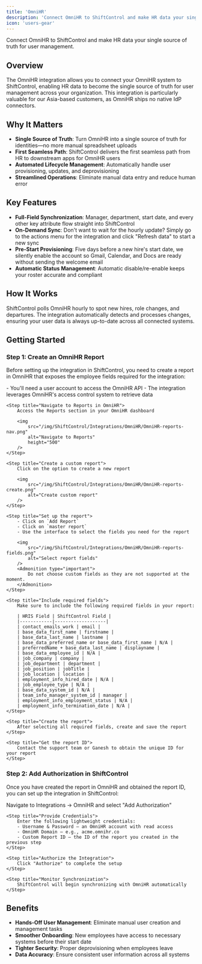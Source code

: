 ```yaml
---
title: 'OmniHR'
description: 'Connect OmniHR to ShiftControl and make HR data your single source of truth for user management.'
icon: 'users-gear'
---
```



<p style={{fontSize: "large"}}>Connect OmniHR to ShiftControl and make HR data your single source of truth for user management.</p>

## Overview

The OmniHR integration allows you to connect your OmniHR system to ShiftControl, enabling HR data to become the single source of truth for user management across your organization. This integration is particularly valuable for our Asia-based customers, as OmniHR ships no native IdP connectors.

## Why It Matters

- **Single Source of Truth**: Turn OmniHR into a single source of truth for identities—no more manual spreadsheet uploads
- **First Seamless Path**: ShiftControl delivers the first seamless path from HR to downstream apps for OmniHR users
- **Automated Lifecycle Management**: Automatically handle user provisioning, updates, and deprovisioning
- **Streamlined Operations**: Eliminate manual data entry and reduce human error

## Key Features

- **Full-Field Synchronization**: Manager, department, start date, and every other key attribute flow straight into ShiftControl
- **On-Demand Sync**: Don't want to wait for the hourly update? Simply go to the actions menu for the integration and click "Refresh data" to start a new sync
- **Pre-Start Provisioning**: Five days before a new hire's start date, we silently enable the account so Gmail, Calendar, and Docs are ready without sending the welcome email
- **Automatic Status Management**: Automatic disable/re-enable keeps your roster accurate and compliant

## How It Works

ShiftControl polls OmniHR hourly to spot new hires, role changes, and departures. The integration automatically detects and processes changes, ensuring your user data is always up-to-date across all connected systems.

## Getting Started

### Step 1: Create an OmniHR Report

Before setting up the integration in ShiftControl, you need to create a report in OmniHR that exposes the employee fields required for the integration:

<Steps>
    <Step title="Prepare a user account for API access">
        - You'll need a user account to access the OmniHR API
        - The integration leverages OmniHR's access control system to retrieve data
    </Step>

    <Step title="Navigate to Reports in OmniHR">
        Access the Reports section in your OmniHR dashboard
        
        <img
            src="/img/ShiftControl/Integrations/OmniHR/OmniHR-reports-nav.png"
            alt="Navigate to Reports"
            height="500"
        />
    </Step>

    <Step title="Create a custom report">
        Click on the option to create a new report
        
        <img
            src="/img/ShiftControl/Integrations/OmniHR/OmniHR-reports-create.png"
            alt="Create custom report"
        />
    </Step>

    <Step title="Set up the report">
        - Click on `Add Report`
        - Click on `master report`
        - Use the interface to select the fields you need for the report
        
        <img
            src="/img/ShiftControl/Integrations/OmniHR/OmniHR-reports-fields.png"
            alt="Select report fields"
        />
        <Admonition type="important">
            Do not choose custom fields as they are not supported at the moment.
        </Admonition>
    </Step>

    <Step title="Include required fields">
        Make sure to include the following required fields in your report:

        | HRIS Field | ShiftControl Field |
        |------------|-------------------|
        | contact_emails_work | email |
        | base_data_first_name | firstname |
        | base_data_last_name | lastname |
        | base_data_preferred_name or base_data_first_name | N/A |
        | preferredName + base_data_last_name | displayname |
        | base_data_employee_id | N/A |
        | job_company | company |
        | job_department | department |
        | job_position | jobTitle |
        | job_location | location |
        | employment_info_hired_date | N/A |
        | job_employee_type | N/A |
        | base_data_system_id | N/A |
        | team_info_manager_system_id | manager |
        | employment_info_employment_status | N/A |
        | employment_info_termination_date | N/A |
    </Step>

    <Step title="Create the report">
        After selecting all required fields, create and save the report
    </Step>

    <Step title="Get the report ID">
        Contact the support team or Ganesh to obtain the unique ID for your report
    </Step>
</Steps>

### Step 2: Add Authorization in ShiftControl

Once you have created the report in OmniHR and obtained the report ID, you can set up the integration in ShiftControl:

<Steps>
    <Step title="Add the OmniHR App">
        Navigate to Integrations → OmniHR and select "Add Authorization"
    </Step>

    <Step title="Provide Credentials">
        Enter the following lightweight credentials:
        - Username & Password – an OmniHR account with read access
        - OmniHR Domain – e.g., acme.omnihr.co
        - Custom Report ID – the ID of the report you created in the previous step
    </Step>

    <Step title="Authorize the Integration">
        Click "Authorize" to complete the setup
    </Step>

    <Step title="Monitor Synchronization">
        ShiftControl will begin synchronizing with OmniHR automatically
    </Step>
</Steps>

## Benefits

- **Hands-Off User Management**: Eliminate manual user creation and management tasks
- **Smoother Onboarding**: New employees have access to necessary systems before their start date
- **Tighter Security**: Proper deprovisioning when employees leave
- **Data Accuracy**: Ensure consistent user information across all systems
